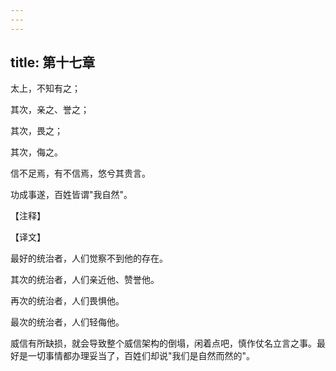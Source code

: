 ```yaml
---
---
---
```

title: 第十七章
---

太上，不知有之；

其次，亲之、誉之；

其次，畏之；

其次，侮之。

信不足焉，有不信焉，悠兮其贵言。

功成事遂，百姓皆谓"我自然"。

【注释】

【译文】

最好的统治者，人们觉察不到他的存在。

其次的统治者，人们亲近他、赞誉他。

再次的统治者，人们畏惧他。

最次的统治者，人们轻侮他。

威信有所缺损，就会导致整个威信架构的倒塌，闲着点吧，慎作仗名立言之事。最好是一切事情都办理妥当了，百姓们却说"我们是自然而然的"。